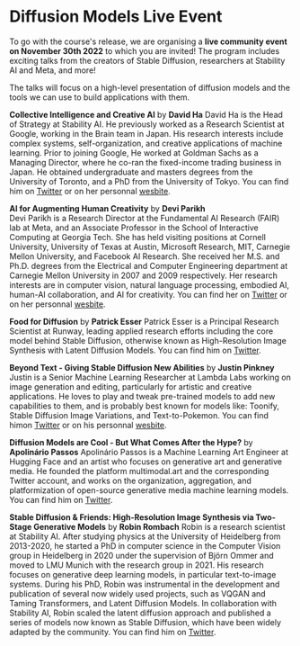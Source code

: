 # Diffusion Models Live Event 

To go with the course's release, we are organising a **live community event on November 30th 2022** to which you are invited! The program includes exciting talks from the creators of Stable Diffusion, researchers at Stability AI and Meta, and more!

The talks will focus on a high-level presentation of diffusion models and the tools we can use to build applications with them.

**Collective Intelligence and Creative AI** by **David Ha**
David Ha is the Head of Strategy at Stability AI. He previously worked as a Research Scientist at Google, working in the Brain team in Japan. His research interests include complex systems, self-organization, and creative applications of machine learning. Prior to joining Google, He worked at Goldman Sachs as a Managing Director, where he co-ran the fixed-income trading business in Japan. He obtained undergraduate and masters degrees from the University of Toronto, and a PhD from the University of Tokyo.
You can find him on [Twitter](https://twitter.com/hardmaru) or on her personnal [wesbite](https://otoro.net/ml/).
<Youtube id="00GKzGyWFEs" />

**AI for Augmenting Human Creativity** by **Devi Parikh**  
Devi Parikh is a Research Director at the Fundamental AI Research (FAIR) lab at Meta, and an Associate Professor in the School of Interactive Computing at Georgia Tech. She has held visiting positions at Cornell University, University of Texas at Austin, Microsoft Research, MIT, Carnegie Mellon University, and Facebook AI Research. She received her M.S. and Ph.D. degrees from the Electrical and Computer Engineering department at Carnegie Mellon University in 2007 and 2009 respectively. Her research interests are in computer vision, natural language processing, embodied AI, human-AI collaboration, and AI for creativity.
You can find her on [Twitter](https://twitter.com/deviparikh) or on her personnal [wesbite](https://faculty.cc.gatech.edu/~parikh/).
<Youtube id="bucUO6_0FGU" />

**Food for Diffusion** by **Patrick Esser**
Patrick Esser is a Principal Research Scientist at Runway, leading applied research efforts including the core model behind Stable Diffusion, otherwise known as High-Resolution Image Synthesis with Latent Diffusion Models.
You can find him on [Twitter](https://twitter.com/pess_r).
<Youtube id="g6tIUrMvOec" />

**Beyond Text - Giving Stable Diffusion New Abilities** by **Justin Pinkney**
Justin is a Senior Machine Learning Researcher at Lambda Labs working on image generation and editing, particularly for artistic and creative applications. He loves to play and tweak pre-trained models to add new capabilities to them, and is probably best known for models like: Toonify, Stable Diffusion Image Variations, and Text-to-Pokemon.
You can find himon [Twitter](https://twitter.com/Buntworthy) or on his personnal [wesbite](https://www.justinpinkney.com).
<Youtube id="mpMGwQa7J1w" />

**Diffusion Models are Cool - But What Comes After the Hype?** by **Apolinário Passos**
Apolinário Passos is a Machine Learning Art Engineer at Hugging Face and an artist who focuses on generative art and generative media. He founded the platform multimodal.art and the corresponding Twitter account, and works on the organization, aggregation, and platformization of open-source generative media machine learning models.
You can find him on [Twitter](https://twitter.com/multimodalart).
<Youtube id="eqOSQeQNqaw" />

**Stable Diffusion & Friends: High-Resolution Image Synthesis via Two-Stage Generative Models** by **Robin Rombach**
Robin is a research scientist at Stability AI. After studying physics at the University of Heidelberg from 2013-2020, he started a PhD in computer science in the Computer Vision group in Heidelberg in 2020 under the supervision of Björn Ommer and moved to LMU Munich with the research group in 2021. His research focuses on generative deep learning models, in particular text-to-image systems. During his PhD, Robin was instrumental in the development and publication of several now widely used projects, such as VQGAN and Taming Transformers, and Latent Diffusion Models. In collaboration with Stability AI, Robin scaled the latent diffusion approach and published a series of models now known as Stable Diffusion, which have been widely adapted by the community.
You can find him on [Twitter](https://twitter.com/robrombach).
<Youtube id="eqOSQeQNqaw" />